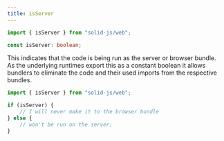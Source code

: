 ```yaml
---
title: isServer
---
```


```ts
import { isServer } from "solid-js/web";

const isServer: boolean;
```

This indicates that the code is being run as the server or browser bundle.
As the underlying runtimes export this as a constant boolean it allows bundlers to eliminate the code and their used imports from the respective bundles.

```ts
import { isServer } from "solid-js/web";

if (isServer) {
	// I will never make it to the browser bundle
} else {
	// won't be run on the server;
}
```
